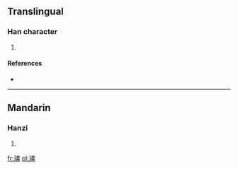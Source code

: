 ==Translingual==

===Han character===
{{Han char|rn=96|rad=玉|as=14|sn=18|four=1511<sub>7</sub>|canj=一土中一廿 (MGLMT)}}

# {{defn|Han|sort=玉14}}

====References====
* {{Han ref|kx=0744.040|dkj=21299|dj=1152.190|hdz=21144.010|uh=74B6|ud=29878|bh=F045|bd=61509}}

----

==Mandarin==

===Hanzi===
{{cmn-hanzi|pin=[[jìn]] ([[jin4]])|wg=chin<sup>4</sup>}}

# {{defn|lang=cmn|sort=玉14}}

[[fr:璶]]
[[pl:璶]]